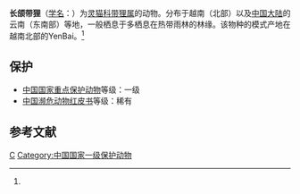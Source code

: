 {{Speciesbox 
| genus = Chrotogale
| species = owstoni
| status = VU |  status_system = iucn3.1
| status_ref = <ref  name=iucn>{{IUCN2010|version=2010.4| assessors = Roberton, S., Timmins,  R.J., Long, B., Wang Ying-Xiang & Tran Quang Phuong | year = 2008 | id =  4806 | title = Chrotogale owstoni |downloaded = 2010-11-30}}</ref>
| authority = Thomas, 1912<ref name='id488'>{{cite web| url =http://www.bioinfo.cn/db05/BjdwSpecies.php?action=view&id=488| title =长颌带狸| work =《中国动物物种编目数据库》| publisher =中国科学院微生物研究所| author =中国科学院动物研究所| accessdate =2009-03-27| deadurl =yes| archiveurl =https://web.archive.org/web/20160305093947/http://www.bioinfo.cn/db05/BjdwSpecies.php?action=view&id=488| archivedate =2016-03-05}}</ref>
}}

'''长颌带狸'''（[[学名|学名]]：{{lang|la|''Chrotogale owstoni''}}）为[[灵猫科|灵猫科]][[带狸属|带狸属]]的动物。分布于越南（北部）以及[[中国大陆|中国大陆]]的云南（东南部）等地，一般栖息于多栖息在热带雨林的林缘。该物种的模式产地在越南北部的YenBai。<ref name='id488'/>

==保护==
*[[中國國家重點保護野生動物名錄|中国国家重点保护动物]]等级：一级
*[[中国濒危动物红皮书|中国濒危动物红皮书]]等级：稀有

== 参考文献 ==
{{reflist}}
{{Taxonbar|from=Q301014}}

[[Category:带狸属|C]]

[[Category:中国国家一级保护动物|Category:中国国家一级保护动物]]
{{哺乳类小作品}}